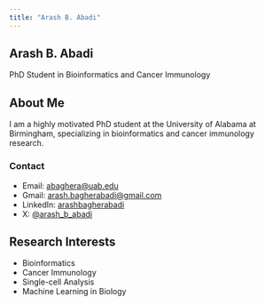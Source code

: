 ```yaml
---
title: "Arash B. Abadi"
---
```


::: {.hero}
# Arash B. Abadi {.display-1}

PhD Student in Bioinformatics and Cancer Immunology
:::

::: {.content}
## About Me

I am a highly motivated PhD student at the University of Alabama at Birmingham, specializing in bioinformatics and cancer immunology research.

### Contact

- Email: [abaghera@uab.edu](mailto:abaghera@uab.edu)
- Gmail: [arash.bagherabadi@gmail.com](mailto:arash.bagherabadi@gmail.com)
- LinkedIn: [arashbagherabadi](https://www.linkedin.com/in/arashbagherabadi)
- X: [@arash_b_abadi](https://twitter.com/arash_b_abadi)

## Research Interests

- Bioinformatics
- Cancer Immunology
- Single-cell Analysis
- Machine Learning in Biology
::: 